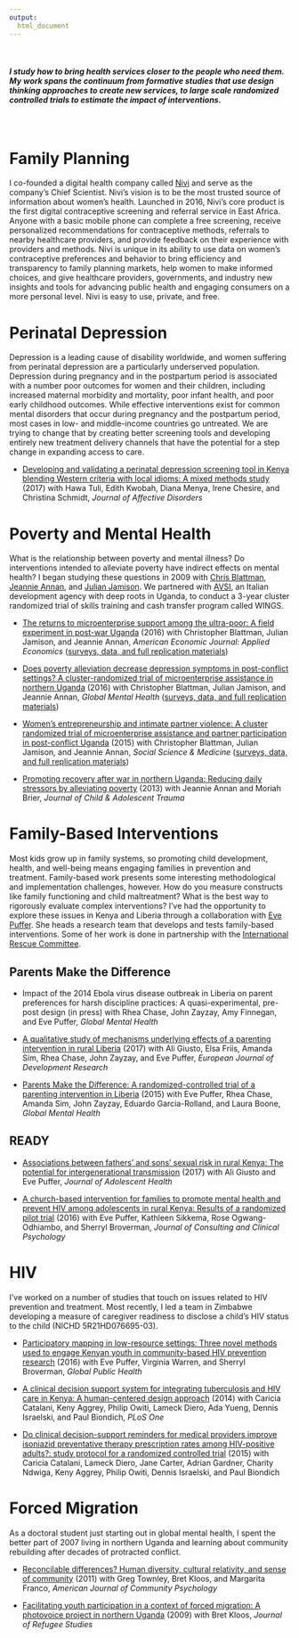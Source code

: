 ```yaml
---
output:
  html_document
---
```


<br>

<h5>
I study how to bring health services closer to the people who need them. My work spans the continuum from formative studies that use design thinking approaches to create new services, to large scale randomized controlled trials to estimate the impact of interventions.
</h5>

<br>

# Family Planning

I co-founded a digital health company called [Nivi](https://www.nivi.io/) and serve as the company's Chief Scientist. Nivi’s vision is to be the most trusted source of information about women’s health. Launched in 2016, Nivi’s core product is the first digital contraceptive screening and referral service in East Africa. Anyone with a basic mobile phone can complete a free screening, receive personalized recommendations for contraceptive methods, referrals to nearby healthcare providers, and provide feedback on their experience with providers and methods. Nivi is unique in its ability to use data on women’s contraceptive preferences and behavior to bring efficiency and transparency to family planning markets, help women to make informed choices, and give healthcare providers, governments, and industry new insights and tools for advancing public health and engaging consumers on a more personal level. Nivi is easy to use, private, and free.

# Perinatal Depression

Depression is a leading cause of disability worldwide, and women suffering from perinatal depression are a particularly underserved population. Depression during pregnancy and in the postpartum period is associated with a number poor outcomes for women and their children, including increased maternal morbidity and mortality, poor infant health, and poor early childhood outcomes. While effective interventions exist for common mental disorders that occur during pregnancy and the postpartum period, most cases in low- and middle-income countries go untreated. We are trying to change that by creating better screening tools and developing entirely new treatment delivery channels that have the potential for a step change in expanding access to care.

* [Developing and validating a perinatal depression screening tool in Kenya blending Western criteria with local idioms: A mixed methods study](https://urldefense.proofpoint.com/v2/url?u=https-3A__authors.elsevier.com_a_1WBWy-5F3m9tfYnN&d=DwMFaQ&c=imBPVzF25OnBgGmVOlcsiEgHoG1i6YHLR0Sj_gZ4adc&r=Xnx2OUnha37evUh4dXebwfOFyRdFP6E6dmaGsqPyeqs&m=tJX-6xxmamRc5GPfQIRWMBbTj6DpGVKssgYBN_oV1z8&s=vYKJbED3_6bu0Lm5mr9n3ZQF-3ECalXF4GUwKujtJfQ&e=) (2017) with Hawa Tuli, Edith Kwobah, Diana Menya, Irene Chesire, and Christina Schmidt, *Journal of Affective Disorders*

# Poverty and Mental Health

What is the relationship between poverty and mental illness? Do interventions intended to alleviate poverty have indirect effects on mental health? I began studying these questions in 2009 with [Chris Blattman](https://chrisblattman.com/), [Jeannie Annan](http://jeannieannan.com/), and [Julian Jamison](https://www.linkedin.com/in/julian-jamison-733b36/). We partnered with [AVSI](https://www.avsi.org/en/), an Italian development agency with deep roots in Uganda, to conduct a 3-year cluster randomized trial of skills training and cash transfer program called WINGS.

* [The returns to microenterprise support among the ultra-poor: A field experiment in post-war Uganda](https://www.researchgate.net/profile/Eric_Green5/publication/299501234_The_Returns_to_Microenterprise_Support_Among_the_Ultra-poor_A_Field_Experiment_in_Post-war_Uganda/links/570cd2b608ae2b772e41ef56/The-Returns-to-Microenterprise-Support-Among-the-Ultra-poor-A-Field-Experiment-in-Post-war-Uganda.pdf?_iepl%5BhomeFeedViewId%5D=MoAUZMqV1rb0eITidsjnMZAv&_iepl%5Bcontexts%5D%5B0%5D=pcfhf&_iepl%5BinteractionType%5D=publicationDownload&origin=publication_detail&ev=pub_int_prw_xdl&msrp=8PQGqcj6OXlfVR5BAKxq7dmAS4gLCdPljhC8A59WHIlTL1OQ1_WAZ3EvDC1DvhYfAmCsZql_3AdhKmbLSs2C9pMR-fKl5T-9refMh0a6T3ew5PXxlqqdRySS.LPx4xXWn9_qvU9FfxOtQJY7znkFi46ekz6NH7PQplMJ4GfM6gwXBfHUI3E1zMKDiFhlRMs1v-8q4pDJutHz3sJB-Gk4c54v9inq0UQ.RL4CemZWu8g6_Kq2-ZGm6gmFjp8uK49jet8pPCgnJkwuGnftJTEL4ksIqIEhn452x4hOhOswLUj2u54HNmei11YkjK0Fu7a8xD3HYQ.OlqJA5LnVoBZJKMs5r5v9txzrCLUcTdi-V3cjqNe0qGe9FQreMR4cORd1BSFq8YMNORgeNNCZT8XT4QA29fzaaFfeN9ywpqVbW6oZg) (2016) with Christopher Blattman, Julian Jamison, and Jeannie Annan, *American Economic Journal: Applied Economics* ([surveys, data, and full replication materials](https://dataverse.harvard.edu/dataset.xhtml?persistentId=doi:10.7910/DVN/QA0R1O))

* [Does poverty alleviation decrease depression symptoms in post-conflict settings? A cluster-randomized trial of microenterprise assistance in northern Uganda](https://www.researchgate.net/profile/Julian_Jamison/publication/296478618_Does_poverty_alleviation_decrease_depression_symptoms_in_post-conflict_settings_A_cluster-randomized_trial_of_microenterprise_assistance_in_Northern_Uganda/links/5706e51208aefb22b0934873/Does-poverty-alleviation-decrease-depression-symptoms-in-post-conflict-settings-A-cluster-randomized-trial-of-microenterprise-assistance-in-Northern-Uganda.pdf?_iepl%5BhomeFeedViewId%5D=dbTbUBcGwY8bM5Vcfc5dmUUj&_iepl%5Bcontexts%5D%5B0%5D=pcfhf&_iepl%5BinteractionType%5D=publicationDownload&origin=publication_detail&ev=pub_int_prw_xdl&msrp=2oifQnVl3yBbPOHQO3ixWHE9PnSfZTQUXDn_Htr9H82bLqsqWoL9RksxECv8N3Zv8ctkNdRQhUwcZWTPPMQMArKdq-1K_JxNE1_rr4GYirQZyJmNp310PZlC.sBOLf6GLJrjCbS7mBJKh8SR3G671x0AolscCR_0RpqAxdrFrayQ-OT4riirT8inB74YTXBCRFgfPMnXk3g1Qe4oHjBTdxjxz1KSfzw.Nl2iBCSOD5jsL3xwEkx0PNf4Ou57jxouoGUWaomqC0qpgCA-OwoO7E71wZyhc31UeIwhhbuVaF5fkWo9AcBGA8Dm0dIXnQWqBtsffg.JmqRaedH43ludNhV4wINykPalvCMpa76_fZVouakFeHdgp1IKcakU_d82lSO9c939OMZsxNRawX-JDzyW-I7DJnlXUiB3gCtvcR6VA) (2016) with Christopher Blattman, Julian Jamison, and Jeannie Annan, *Global Mental Health* ([surveys, data, and full replication materials](https://dataverse.harvard.edu/dataset.xhtml?persistentId=doi:10.7910/DVN/QA0R1O))

* [Women’s entrepreneurship and intimate partner violence: A cluster randomized trial of microenterprise assistance and partner participation in post-conflict Uganda](https://www.researchgate.net/profile/Eric_Green5/publication/275046325_Women%27s_entrepreneurship_and_intimate_partner_violence_A_cluster_randomized_trial_of_microenterprise_assistance_and_partner_participation_in_post-conflict_Uganda_SSM-D-14-01580R1/links/5a121a430f7e9bd1b2c10035/Womens-entrepreneurship-and-intimate-partner-violence-A-cluster-randomized-trial-of-microenterprise-assistance-and-partner-participation-in-post-conflict-Uganda-SSM-D-14-01580R1.pdf?origin=publication_detail&ev=pub_int_prw_xdl&msrp=svrD-azNiDk00uzI5mO08ly2JmI2-AZ-Xnl4QucHhXjeCoYi5-bVngHPtIiMZd4oOq6d8ukRhmceEb7VMD5p0RGFi4_8Nsu9pOulfhSvTKugydZYcTjg4Gka.83YIbJMHHADIGNb-Wy80ywPbIcoQ8wtn7EvfxdqN-JDz60nSdYrPy9D5AlqBhYRlJ3DvTeN9lhE59dVVYYjHv8BlMLrfbxKk3AHJhA.yQinGWvNPusitrMOomIGKuQd07tZk5u_55GkdnjFN0TrhH23XFBCa0zbu7hDapIPk9s4Xd8WGErW0qPoPrnJpINCOK5EfK-0Z7tFFQ.fbUMCS8x3a8N4hwG3Vd83QxtqeuAL-Y0S0RLb3le7pRRItgCvL_7PzrE4FkL3vhdZu0Id3Y6MFvL7MXJl9YWYttyllwgf6HlgpoA2Q) (2015) with Christopher Blattman, Julian Jamison, and Jeannie Annan, *Social Science & Medicine* ([surveys, data, and full replication materials](https://dataverse.harvard.edu/dataset.xhtml?persistentId=doi:10.7910/DVN/QA0R1O))

* [Promoting recovery after war in northern Uganda: Reducing daily stressors by alleviating poverty](https://www.researchgate.net/profile/Eric_Green5/publication/271754226_Promoting_Recovery_After_War_in_Northern_Uganda_Reducing_Daily_Stressors_by_Alleviating_Poverty/links/570cd66108aec783ddcd2cc2/Promoting-Recovery-After-War-in-Northern-Uganda-Reducing-Daily-Stressors-by-Alleviating-Poverty.pdf?_iepl%5BhomeFeedViewId%5D=BPnLMGN1L6B8aVZP81Khb8qNC571CjAzJ2JN&_iepl%5Bcontexts%5D%5B0%5D=pcfhf&_iepl%5BinteractionType%5D=publicationDownload&origin=publication_detail&ev=pub_int_prw_xdl&msrp=Q2r4Ur9tbNuXhPNfA1x22FzcFE4nMaub1FleaVuk0TTNwI_gkTew1ygpW1DdFdE_sOVIHIh43mCAkSinnGra-I3vg9DmxzHPzdx5b1Kq9g44EFQtfcGlD3bi.6J0HGEh_JNQmGHEge4Ln0qjdHZxZV1CWwLW6Gw5eZyIq6nfDweI0J6FdF1VByPTOXb6s47WQoHHn2Dt8yEcYKYWxRNFZrUuaiWWYTQ.7l_wbdZd_OFb7pDp49NojkKzBU_CQE9mOxTfWFmuy_zUG5mQd_64V1QHT2o-YKAHnc56Fg8KV9m4P0ZiBmBXdPPt76mRW5NH4w1Qdw.XPR1H0AHpfZd2VN55ofD2tlnC8KYPJoZOnKGmBS5CBSAmklhuZT-AGpTFzd1R0S3oXQGWuE7r5qfHcsGn4H8yv9Afiul33xFEBLeOQ) (2013) with Jeannie Annan and Moriah Brier, *Journal of Child & Adolescent Trauma*

# Family-Based Interventions

Most kids grow up in family systems, so promoting child development, health, and well-being means engaging families in prevention and treatment. Family-based work presents some interesting methodological and implementation challenges, however. How do you measure constructs like family functioning and child maltreatment? What is the best way to rigorously evaluate complex interventions? I've had the opportunity to explore these issues in Kenya and Liberia through a collaboration with [Eve Puffer](http://globalhealth.duke.edu/people/faculty/puffer-eve). She heads a research team that develops and tests family-based interventions. Some of her work is done in partnership with the [International Rescue Committee](https://www.rescue.org/).

## Parents Make the Difference

* Impact of the 2014 Ebola virus disease outbreak in Liberia on parent preferences for harsh discipline practices: A quasi-experimental, pre-post design (in press) with Rhea Chase, John Zayzay, Amy Finnegan, and Eve Puffer, *Global Mental Health*

* [A qualitative study of mechanisms underlying effects of a parenting intervention in rural Liberia](https://www.researchgate.net/profile/Ali_Giusto/publication/319920721_A_Qualitative_Study_of_Mechanisms_Underlying_Effects_of_a_Parenting_Intervention_in_Rural_Liberia/links/5a123f180f7e9bd1b2c10257/A-Qualitative-Study-of-Mechanisms-Underlying-Effects-of-a-Parenting-Intervention-in-Rural-Liberia.pdf?_iepl%5BhomeFeedViewId%5D=766DrFNBhtCx1DxzRY7XDwW0&_iepl%5Bcontexts%5D%5B0%5D=pcfhf&_iepl%5BinteractionType%5D=publicationDownload&origin=publication_detail&ev=pub_int_prw_xdl&msrp=Ixc9CBwVaBQ8hOc8ownpMjgggCEhZ3O7c_WDzBNNgBE48CXGMjgj8hqVlsmlWe0ck2Czozj-qWpuCRUBhEkM2UFUxo_zIF5axkreDJdIbB0uyuTzqsLV4pmU.yqLkLqmF4MQ0kM6v-tVXp88gxdMcBMwTasJNThcyaPb-Cp5GKqtg-MBz4iB6xqk7Omwpy6fdDpb_33cXkMCrItk6jwuBKD3uRccXsQ.Ul_cgyObx5-jzx_gkTuB-PoV7kMUP1kmSlDvPPI2exEdqpiYxBDla4lzFFcgQ3OXi0x4cepM-MsYXjyNum9s_zae2edm0hH23_IoHQ.wlCYlhAYXlkUNKO6AzCI4JYkEUlUrNIYYHlDcHewrflek0eR4yD5yvD01KuyJ_gdrTHRnsm5kr7adIvRe6lMA0pinyqvdj7TvQqcfw) (2017) with Ali Giusto, Elsa Friis, Amanda Sim, Rhea Chase, John Zayzay, and Eve Puffer, *European Journal of Development Research*

* [Parents Make the Difference: A randomized-controlled trial of a parenting intervention in Liberia](https://www.researchgate.net/profile/Eve_Puffer/publication/282553023_Parents_make_the_difference_a_randomized-controlled_trial_of_a_parenting_intervention_in_Liberia/links/563e7b7708ae8d65c01439ae/Parents-make-the-difference-a-randomized-controlled-trial-of-a-parenting-intervention-in-Liberia.pdf?_iepl%5BhomeFeedViewId%5D=CKB0Oqufk509FOBk9Zk0Njn8&_iepl%5Bcontexts%5D%5B0%5D=pcfhf&_iepl%5BinteractionType%5D=publicationDownload&origin=publication_detail&ev=pub_int_prw_xdl&msrp=IhXIv92MLcAi61q4TuHOsCNbn6XoIkAkbGxR6n4enRFYDG_hMAq-GYMtdROXSkKwC3azGk1DyU-DN9RamouLHA87qltU3Wt1nGEtWFxaZepnSylLebs7jiRp.JlhFNfgPCphO2MHLRaw_lZjvocbcNEcvJpgjo0l986UFAy7oItfsoXbhzoqghZFa0xoxIRS4l9eCeVmiej4mQol2ICkp4dG4O7BWsw.pFLHb-WAAQBTACcKYCqwq8Yk3mgiU3j-kfskYtgwRvkmcLOmWub_WHmDZlBEKXbaCqmHR7YjgTzDXqcjzRU946xXQs0lfKXLqlavTQ.emsJEBBT6LZKvX75qwYel7Z9goQEj3jsIuUlX6cxTk-8A45i36oGZxJtse6coPBMs7rNAelx48M1yGce3shioNv3lywK5SVE1tkhKg) (2015) with Eve Puffer, Rhea Chase, Amanda Sim, John Zayzay, Eduardo Garcia-Rolland, and Laura Boone, *Global Mental Health*

## READY

* [Associations between fathers’ and sons’ sexual risk in rural Kenya: The potential for intergenerational transmission](https://www.researchgate.net/profile/Ali_Giusto/publication/315928873_Associations_Between_Fathers%27_and_Sons%27_Sexual_Risk_in_Rural_Kenya_The_Potential_for_Intergenerational_Transmission/links/5a123ff00f7e9bd1b2c10262/Associations-Between-Fathers-and-Sons-Sexual-Risk-in-Rural-Kenya-The-Potential-for-Intergenerational-Transmission.pdf?_iepl%5BhomeFeedViewId%5D=eoJ9erZgaWE7ON0asMo9GGnA&_iepl%5Bcontexts%5D%5B0%5D=pcfhf&_iepl%5BinteractionType%5D=publicationDownload&origin=publication_detail&ev=pub_int_prw_xdl&msrp=FrTR-79FzX4ss8PPVd_1BRRZpsKpgVavPqKLxLDIzPrPCoXwGHXqCBpBrAiX7iULCs8DvQsgTl_w3J_0HTxG-wqYZRv4IwyM52bENb4vC5CPA1MBp6Y0cCTZ.XmYBe-Bg_Rg_FeT-31as8gOzARVCCgrAoNZ3jUwZyn0CtsKBciiLEZbl_bO2W7o4iaJUc3d7wehnPs6evc7IWsKC4QE0e-NZCF5Qsg.E5Irq4laAODZZw_V4oyxIDfAdWKRMxxQhjeDVSt3GTxFcqeVoS77OJbDgxZZWDFCI-DhlSpO4p1DwhMuE8B4_zmcNER7mJ5ZCm_NHA.rT3CCtT18GIUr-wr_Yol6Z9B2j8RxXSHecwTcZvhBNDCfktlvH7Uhau0T8VL7wuBIeW92WRTE90ewbmIBnH5RnANbuHHr9Htt3HTrw) (2017) with Ali Giusto and Eve Puffer, *Journal of Adolescent Health* 

* [A church-based intervention for families to promote mental health and prevent HIV among adolescents in rural Kenya: Results of a randomized pilot trial](https://www.researchgate.net/profile/Eve_Puffer/publication/298798015_A_Church-Based_Intervention_for_Families_to_Promote_Mental_Health_and_Prevent_HIV_Among_Adolescents_in_Rural_Kenya_Results_of_a_Randomized_Trial/links/57216e1d08aea92aff8b2d51/A-Church-Based-Intervention-for-Families-to-Promote-Mental-Health-and-Prevent-HIV-Among-Adolescents-in-Rural-Kenya-Results-of-a-Randomized-Trial.pdf) (2016) with Eve Puffer, Kathleen Sikkema, Rose Ogwang-Odhiambo, and Sherryl Broverman, *Journal of Consulting and Clinical Psychology*

# HIV

I've worked on a number of studies that touch on issues related to HIV prevention and treatment. Most recently, I led a team in Zimbabwe developing a measure of caregiver readiness to disclose a child's HIV status to the child (NICHD 5R21HD076695-03).

* [Participatory mapping in low-resource settings: Three novel methods used to engage Kenyan youth in community-based HIV prevention research](https://www.ncbi.nlm.nih.gov/pmc/articles/PMC5517656/) (2016) with Eve Puffer, Virginia Warren, and Sherryl Broverman, *Global Public Health*

* [A clinical decision support system for integrating tuberculosis and HIV care in Kenya: A human-centered design approach](https://www.ncbi.nlm.nih.gov/pmc/articles/PMC4149343/) (2014) with Caricia Catalani, Keny Aggrey, Philip Owiti, Lameck Diero, Ada Yueng, Dennis Israelski, and Paul Biondich, *PLoS One*

* [Do clinical decision-support reminders for medical providers improve isoniazid preventative therapy prescription rates among HIV-positive adults?: study protocol for a randomized controlled trial](https://www.ncbi.nlm.nih.gov/pmc/articles/PMC4404590/) (2015) with Caricia Catalani, Lameck Diero, Jane Carter, Adrian Gardner, Charity Ndwiga, Keny Aggrey, Philip Owiti, Dennis Israelski, and Paul Biondich

# Forced Migration

As a doctoral student just starting out in global mental health, I spent the better part of 2007 living in northern Uganda and learning about community rebuilding after decades of protracted conflict. 

* [Reconcilable differences? Human diversity, cultural relativity, and sense of community](https://www.researchgate.net/profile/Eric_Green5/publication/47556632_Reconcilable_Differences_Human_Diversity_Cultural_Relativity_and_Sense_of_Community/links/570cd8cb08ae2b772e4257b3/Reconcilable-Differences-Human-Diversity-Cultural-Relativity-and-Sense-of-Community.pdf?origin=fulltextSources_direct) (2011) with Greg Townley, Bret Kloos, and Margarita Franco, *American Journal of Community Psychology*

* [Facilitating youth participation in a context of forced migration: A photovoice project in northern Uganda](https://www.researchgate.net/profile/Eric_Green5/publication/235916533_Facilitating_Youth_Participation_in_a_Context_of_Forced_Migration_A_Photovoice_Project_in_Northern_Uganda/links/570cda3208ae2b772e426fd8/Facilitating-Youth-Participation-in-a-Context-of-Forced-Migration-A-Photovoice-Project-in-Northern-Uganda.pdf?_iepl%5BhomeFeedViewId%5D=WkPxBdMCuMMwgqwtksSDT7De&_iepl%5Bcontexts%5D%5B0%5D=pcfhf&_iepl%5BinteractionType%5D=publicationDownload&origin=publication_detail&ev=pub_int_prw_xdl&msrp=YCcc6u80GSa8MYF04DcxgiZAoV7hsxDgYl7DZ7cCqJOgcZpvZpuYFh-KXNSM00Qyw1k7wyq-p9-FC1B3xo8RZ9HszrET0b1FXe_ljuVYdNYuYZsd2fyxe08k.4UXCyx87jlsN7IMndRkVtmFmnMFQ_Ea0ovBU2Uk-PHcOuUlN1AN0weZoO5dyrxiv9cPhTzd4uuP0iMg1LY6rjZqaXshduNcfVvLpRg.vwL6K7U26nQU9EnjAdL3Ttf4BAG_BR-HBpPkphjP1Zc1klCmyKyoC4PEzSyUx14ETMUomTjlXNpsBtbPyPxmXjLACkXcWpdn5ZUMMw.MbUR02TDAwZgd4cIWSTzvGewXIjmZnhXI0vWXOQA-mt_rJdXPKuD1XkZidy-4RudxUkvgR3ZotnxusO4k1RIpI56ahEmYEIF0YHCQA) (2009) with Bret Kloos, *Journal of Refugee Studies*